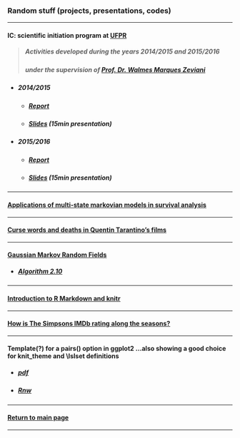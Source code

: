 ### Random stuff (projects, presentations, codes)

***

<h4>IC: scientific initiation program at [UFPR](https://goo.gl/DtVAbi)</h4>

> <h5>Activities developed during the years 2014/2015 and 2015/2016</h5>
> <h5>under the supervision of [Prof. Dr. Walmes Marques Zeviani](https://leg.ufpr.br/~walmes)</h5>

* <h5>2014/2015</h5>

    + <h5>[Report](ic/final_report_14.15.pdf)</h5>

    + <h5>[Slides](ic/slides_14.15.pdf) (15min presentation)</h5>

* <h5>2015/2016</h5>

    + <h5>[Report](ic/final_report_15.16.pdf)</h5>

    + <h5>[Slides](ic/slides_15.16.pdf) (15min presentation)</h5>

***

<h4>[Applications of multi-state markovian models in survival analysis](multi-state_markovian_models.pdf)</h4>

***

<h4>[Curse words and deaths in Quentin Tarantino's films](tarantino/)</h4>

***

<h4>[Gaussian Markov Random Fields](http://github.com/mynameislaure/GMRF/)</h4>

* <h5>[Algorithm 2.10](gmrf/helpmepls.html)</h5>

***

<h4>[Introduction to R Markdown and knitr](rmd-rautu/)</h4>

***

<h4>[How is The Simpsons IMDb rating along the seasons?](simpsons/)</h4>

***

<h4>Template(?) for a pairs() option in ggplot2 ...also showing a good choice for knit_theme and \\lslset definitions</h4>

* <h5>[pdf](stuff.pdf)</h5>

* <h5>[Rnw](stuff.Rnw)</h5>

***

<h4>[Return to main page](http://leg.ufpr.br/~henrique)</h4>

***